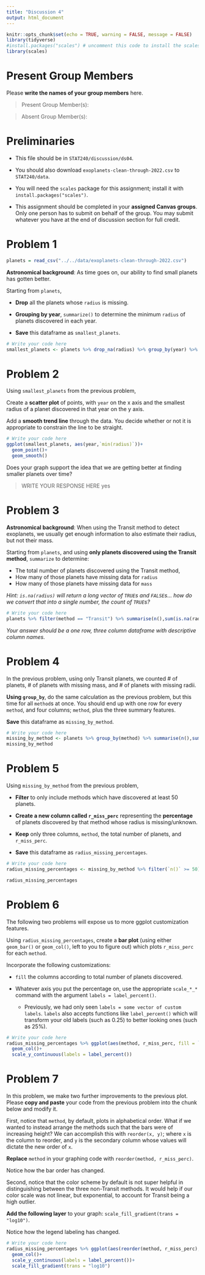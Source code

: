---
title: "Discussion 4"
output: html_document
---

```{r setup, include=FALSE}
knitr::opts_chunk$set(echo = TRUE, warning = FALSE, message = FALSE)
library(tidyverse)
#install.packages("scales") # uncomment this code to install the scales package and then comment it again
library(scales)
```


# Present Group Members

Please **write the names of your group members** here.

> Present Group Member(s): 

> Absent Group Member(s):


# Preliminaries

- This file should be in `STAT240/discussion/ds04`.
- You should also download `exoplanets-clean-through-2022.csv` to `STAT240/data`.

- You will need the `scales` package for this assignment; install it with `install.packages("scales")`.

- This assignment should be completed in your **assigned Canvas groups**. Only one person has to submit on behalf of the group. You may submit whatever you have at the end of discussion section for full credit.


# Problem 1

```{r}
planets = read_csv("../../data/exoplanets-clean-through-2022.csv")
```

**Astronomical background**: As time goes on, our ability to find small planets has gotten better.

Starting from `planets`, 

- **Drop** all the planets whose `radius` is missing.

- **Grouping by year**, `summarize()` to determine the minimum `radius` of planets discovered in each year.

- **Save** this dataframe as `smallest_planets`.

```{r}
# Write your code here
smallest_planets <- planets %>% drop_na(radius) %>% group_by(year) %>% summarise(min(radius))
```

# Problem 2

Using `smallest_planets` from the previous problem,

Create a **scatter plot** of points, with `year` on the x axis and the smallest radius of a planet discovered in that year on the y axis.

Add a **smooth trend line** through the data. You decide whether or not it is appropriate to constrain the line to be straight.

```{r}
# Write your code here
ggplot(smallest_planets, aes(year,`min(radius)`))+
  geom_point()+
  geom_smooth()
```

Does your graph support the idea that we are getting better at finding smaller planets over time?

> WRITE YOUR RESPONSE HERE
yes

# Problem 3

**Astronomical background**: When using the Transit method to detect exoplanets, we usually get enough information to also estimate their radius, but not their mass.

Starting from `planets`, and using **only planets discovered using the Transit method**, `summarize` to determine:

- The total number of planets discovered using the Transit method,
- How many of those planets have missing data for `radius`
- How many of those planets have missing data for `mass`

*Hint: `is.na(radius)` will return a long vector of `TRUE`s and `FALSE`s... how do we convert that into a single number, the count of `TRUE`s?*

```{r}
# Write your code here
planets %>% filter(method == "Transit") %>% summarise(n(),sum(is.na(radius)), sum(is.na(mass)))
```

*Your answer should be a one row, three column dataframe with descriptive column names.*

# Problem 4

In the previous problem, using only Transit planets, we counted # of planets, # of planets with missing mass, and # of planets with missing radii.

**Using `group_by`**, do the same calculation as the previous problem, but this time for all `method`s at once. You should end up with one row for every `method`, and four columns; `method`, plus the three summary features. 

**Save** this dataframe as `missing_by_method`.

```{r}
# Write your code here
missing_by_method <- planets %>% group_by(method) %>% summarise(n(),sum(is.na(radius)), sum(is.na(mass)))
missing_by_method
```

# Problem 5

Using `missing_by_method` from the previous problem,

- **Filter** to only include methods which have discovered at least 50 planets.

- **Create a new column called `r_miss_perc`** representing the **percentage** of planets discovered by that method whose radius is missing/unknown.

- **Keep** only three columns, `method`, the total number of planets, and `r_miss_perc`.

- **Save** this dataframe as `radius_missing_percentages`. 

```{r}
# Write your code here
radius_missing_percentages <- missing_by_method %>% filter(`n()` >= 50) %>% mutate(r_miss_perc = `sum(is.na(radius))`/`n()`) %>% select(method,`n()`,r_miss_perc)

radius_missing_percentages
```

# Problem 6

The following two problems will expose us to more ggplot customization features.

Using `radius_missing_percentages`, create a **bar plot** (using either `geom_bar()` or `geom_col()`, left to you to figure out) which plots `r_miss_perc` for each `method`.

Incorporate the following customizations:

- `fill` the columns according to total number of planets discovered.

- Whatever axis you put the percentage on, use the appropriate `scale_*_*` command with the argument `labels = label_percent()`.
    + Previously, we had only seen `labels = some vector of custom labels`. `labels` also accepts functions like `label_percent()` which will transform your old labels (such as 0.25) to better looking ones (such as 25%).

```{r}
# Write your code here
radius_missing_percentages %>% ggplot(aes(method, r_miss_perc, fill = `n()`))+
  geom_col()+
  scale_y_continuous(labels = label_percent())
```

# Problem 7

In this problem, we make two further improvements to the previous plot. Please **copy and paste** your code from the previous problem into the chunk below and modify it.

First, notice that `method`, by default, plots in alphabetical order. What if we wanted to instead arrange the methods such that the bars were of increasing height? 
We can accomplish this with `reorder(x, y)`; where `x` is the column to reorder, and `y` is the secondary column whose values will dictate the new order of `x`.

**Replace** `method` in your graphing code with `reorder(method, r_miss_perc)`.

Notice how the bar order has changed.

Second, notice that the color scheme by default is not super helpful in distinguishing between the three non-Transit methods. It would help if our color scale was not linear, but exponential, to account for Transit being a high outlier.

**Add the following layer** to your graph: `scale_fill_gradient(trans = "log10")`.

Notice how the legend labeling has changed.

```{r}
# Write your code here
radius_missing_percentages %>% ggplot(aes(reorder(method, r_miss_perc), r_miss_perc, fill = `n()`))+
  geom_col()+
  scale_y_continuous(labels = label_percent())+
  scale_fill_gradient(trans = "log10")
```

